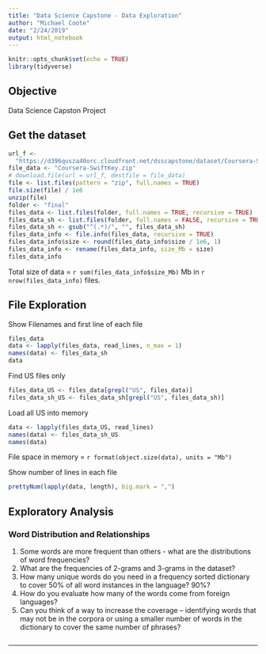 ```yaml
---
title: "Data Science Capstone - Data Exploration"
author: "Michael Coote"
date: "2/24/2019"
output: html_notebook
---
```


```r
knitr::opts_chunk$set(echo = TRUE)
library(tidyverse)
```

## Objective

Data Science Capston Project

## Get the dataset

```r
url_f <- 
  "https://d396qusza40orc.cloudfront.net/dsscapstone/dataset/Coursera-SwiftKey.zip"
file_data <- "Coursera-SwiftKey.zip"
# download.file(url = url_f, destfile = file_data)
file <- list.files(pattern = "zip", full.names = TRUE)
file.size(file) / 1e6
unzip(file)
folder <- "final"
files_data <- list.files(folder, full.names = TRUE, recursive = TRUE)
files_data_sh <- list.files(folder, full.names = FALSE, recursive = TRUE)
files_data_sh <- gsub("^(.*)/", "", files_data_sh)
files_data_info <- file.info(files_data, recursive = TRUE)
files_data_info$size <- round(files_data_info$size / 1e6, 1)
files_data_info <- rename(files_data_info, size_Mb = size)
files_data_info
```

Total size of data = `r sum(files_data_info$size_Mb)` Mb in 
`r nrow(files_data_info)` files.

## File Exploration

Show Filenames and first line of each file

```r
files_data
data <- lapply(files_data, read_lines, n_max = 1)
names(data) <- files_data_sh
data
```

Find US files only 

```r
files_data_US <- files_data[grepl("US", files_data)]
files_data_sh_US <- files_data_sh[grepl("US", files_data_sh)]
```

Load all US into memory

```r
data <- lapply(files_data_US, read_lines)
names(data) <- files_data_sh_US
names(data)
```

File space in memory = `r format(object.size(data), units = "Mb")`

Show number of lines in each file

```r
prettyNum(lapply(data, length), big.mark = ",")
```

## Exploratory Analysis

### Word Distribution and Relationships

1. Some words are more frequent than others - what are the distributions of word
frequencies?
1. What are the frequencies of 2-grams and 3-grams in the dataset?
1. How many unique words do you need in a frequency sorted dictionary to cover 
50% of all word instances in the language? 90%?
1. How do you evaluate how many of the words come from foreign languages?
1. Can you think of a way to increase the coverage -- identifying words that may 
not be in the corpora or using a smaller number of words in the dictionary to 
cover the same number of phrases?

```r

```


--------------------------------------------------------
